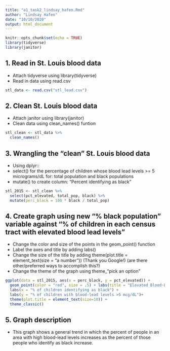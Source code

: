 ```yaml
---
title: "a1_task2_lindsay_hafen.Rmd"
author: "Lindsay Hafen"
date: "10/10/2020"
output: html_document
---
```


```r
knitr::opts_chunk$set(echo = TRUE)
library(tidyverse)
library(janitor)
```

## 1. Read in St. Louis blood data

- Attach tidyverse using library(tidyverse)
- Read in data using read.csv

```r
stl_data <- read.csv("stl_lead.csv")
```

## 2. Clean St. Louis blood data

- Attach janitor using library(janitor)
- Clean data using clean_names() funtion

```r
stl_clean <- stl_data %>%  
  clean_names()
```

## 3. Wrangling the "clean" St. Louis blood data

- Using dplyr::
- select() for the percentage of children whose blood lead levels >= 5 micrograms/dL for: total population and black populations
- mutate() to create column: "Percent identifying as black"

```r
stl_2015 <- stl_clean %>% 
  select(pct_elevated, total_pop, black) %>% 
  mutate(perc_black = 100 * black / total_pop)
```

## 4. Create graph using new "% black population" variable against "% of children in each census tract with elevated blood lead levels"

- Change the color and size of the points in the geom_point() function
- Label the axes and title by adding labs()
- Change the size of the title by adding theme(plot.title = element_text(size = "a number")) (Thank you Google!) (are there other/preferred ways to accomplish this?)
- Change the theme of the graph using theme_"pick an option"

```r
ggplot(data = stl_2015, aes(x = perc_black, y = pct_elevated)) +
  geom_point(color = "red", size = .5) + labs(title = "Elevated Blood-Lead Levels in the Young Black Population of St. Louis, MO in 2015 (HAFEN)") +
  labs(x = "% of children identifying as black") +
  labs(y = "% of children with blood-lead levels >5 mcg/dL")+
  theme(plot.title = element_text(size=10)) + 
  theme_classic() 
```

## 5. Graph description

- This graph shows a general trend in which the percent of people in an area with high blood-lead levels increases as the percent of those people who identify as black increase. 




